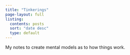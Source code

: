 ```yaml
---
title: "Tinkerings"
page-layout: full
listing:
  contents: posts
  sort: "date desc"
  type: default
---
```


My notes to create mental models as to how things work.
